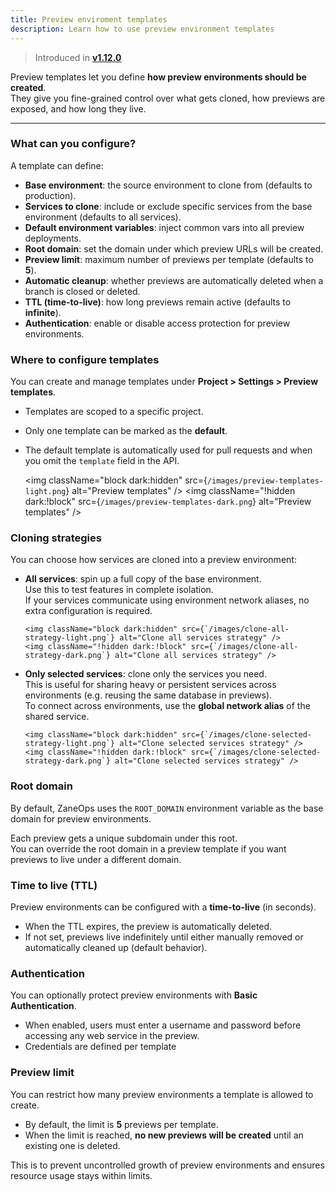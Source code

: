 ```yaml
---
title: Preview enviroment templates
description: Learn how to use preview environment templates
---
```



> Introduced in [**v1.12.0**](/changelog/v112)

Preview templates let you define **how preview environments should be created**.  
They give you fine-grained control over what gets cloned, how previews are exposed, and how long they live.  

---

### What can you configure?

A template can define:  

- **Base environment**: the source environment to clone from (defaults to production).  
- **Services to clone**: include or exclude specific services from the base environment (defaults to all services).  
- **Default environment variables**: inject common vars into all preview deployments.  
- **Root domain**: set the domain under which preview URLs will be created.  
- **Preview limit**: maximum number of previews per template (defaults to **5**).  
- **Automatic cleanup**: whether previews are automatically deleted when a branch is closed or deleted.  
- **TTL (time-to-live)**: how long previews remain active (defaults to **infinite**).  
- **Authentication**: enable or disable access protection for preview environments.  


### Where to configure templates

You can create and manage templates under **Project > Settings > Preview templates**.  

- Templates are scoped to a specific project.  
- Only one template can be marked as the **default**.  
- The default template is automatically used for pull requests and when you omit the `template` field in the API.  

  <img className="block dark:hidden" src={`/images/preview-templates-light.png`} alt="Preview templates" />
  <img className="!hidden dark:!block" src={`/images/preview-templates-dark.png`} alt="Preview templates" />
  


### Cloning strategies

You can choose how services are cloned into a preview environment:  

- **All services**: spin up a full copy of the base environment.  
  Use this to test features in complete isolation.  
  If your services communicate using environment network aliases, no extra configuration is required.  
      
      <img className="block dark:hidden" src={`/images/clone-all-strategy-light.png`} alt="Clone all services strategy" />
      <img className="!hidden dark:!block" src={`/images/clone-all-strategy-dark.png`} alt="Clone all services strategy" />

- **Only selected services**: clone only the services you need.  
  This is useful for sharing heavy or persistent services across environments (e.g. reusing the same database in previews).  
  To connect across environments, use the **global network alias** of the shared service.  

      <img className="block dark:hidden" src={`/images/clone-selected-strategy-light.png`} alt="Clone selected services strategy" />
      <img className="!hidden dark:!block" src={`/images/clone-selected-strategy-dark.png`} alt="Clone selected services strategy" />


### Root domain

By default, ZaneOps uses the `ROOT_DOMAIN` environment variable as the base domain for preview environments.  

Each preview gets a unique subdomain under this root.  
You can override the root domain in a preview template if you want previews to live under a different domain.  


### Time to live (TTL)

Preview environments can be configured with a **time-to-live** (in seconds).  

- When the TTL expires, the preview is automatically deleted.  
- If not set, previews live indefinitely until either manually removed or automatically cleaned up (default behavior).  



### Authentication

You can optionally protect preview environments with **Basic Authentication**.  

- When enabled, users must enter a username and password before accessing any web service in the preview.  
- Credentials are defined per template

### Preview limit

You can restrict how many preview environments a template is allowed to create.  

- By default, the limit is **5** previews per template.  
- When the limit is reached, **no new previews will be created** until an existing one is deleted.  

This is to prevent uncontrolled growth of preview environments and ensures resource usage stays within limits.  
